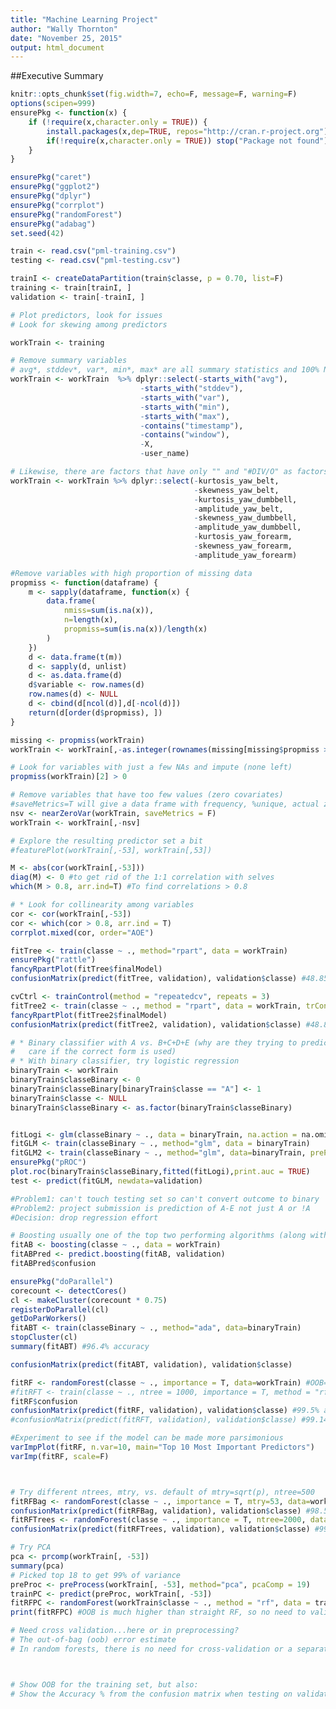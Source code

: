 ```yaml
---
title: "Machine Learning Project"
author: "Wally Thornton"
date: "November 25, 2015"
output: html_document
---
```

##Executive Summary
```r
knitr::opts_chunk$set(fig.width=7, echo=F, message=F, warning=F)
options(scipen=999)
ensurePkg <- function(x) {
    if (!require(x,character.only = TRUE)) {
        install.packages(x,dep=TRUE, repos="http://cran.r-project.org")
        if(!require(x,character.only = TRUE)) stop("Package not found")
    }
}

ensurePkg("caret")
ensurePkg("ggplot2")
ensurePkg("dplyr")
ensurePkg("corrplot")
ensurePkg("randomForest")
ensurePkg("adabag")
set.seed(42)

train <- read.csv("pml-training.csv")
testing <- read.csv("pml-testing.csv")
```

```r
trainI <- createDataPartition(train$classe, p = 0.70, list=F)
training <- train[trainI, ]
validation <- train[-trainI, ]
```

```r
# Plot predictors, look for issues
# Look for skewing among predictors

workTrain <- training

# Remove summary variables
# avg*, stddev*, var*, min*, max* are all summary statistics and 100% NAs in the testing data
workTrain <- workTrain  %>% dplyr::select(-starts_with("avg"), 
                             -starts_with("stddev"),
                             -starts_with("var"), 
                             -starts_with("min"), 
                             -starts_with("max"),
                             -contains("timestamp"),
                             -contains("window"),
                             -X,
                             -user_name)

# Likewise, there are factors that have only "" and "#DIV/O" as factors:
workTrain <- workTrain %>% dplyr::select(-kurtosis_yaw_belt, 
                                         -skewness_yaw_belt, 
                                         -kurtosis_yaw_dumbbell, 
                                         -amplitude_yaw_belt, 
                                         -skewness_yaw_dumbbell, 
                                         -amplitude_yaw_dumbbell, 
                                         -kurtosis_yaw_forearm, 
                                         -skewness_yaw_forearm, 
                                         -amplitude_yaw_forearm)

#Remove variables with high proportion of missing data
propmiss <- function(dataframe) {
    m <- sapply(dataframe, function(x) {
        data.frame(
            nmiss=sum(is.na(x)), 
            n=length(x), 
            propmiss=sum(is.na(x))/length(x)
        )
    })
    d <- data.frame(t(m))
    d <- sapply(d, unlist)
    d <- as.data.frame(d)
    d$variable <- row.names(d)
    row.names(d) <- NULL
    d <- cbind(d[ncol(d)],d[-ncol(d)])
    return(d[order(d$propmiss), ])
}

missing <- propmiss(workTrain)
workTrain <- workTrain[,-as.integer(rownames(missing[missing$propmiss > 0.9,]))]

# Look for variables with just a few NAs and impute (none left)
propmiss(workTrain)[2] > 0

# Remove variables that have too few values (zero covariates)
#saveMetrics=T will give a data frame with frequency, %unique, actual zeroVar and nzv
nsv <- nearZeroVar(workTrain, saveMetrics = F)
workTrain <- workTrain[,-nsv]

# Explore the resulting predictor set a bit
#featurePlot(workTrain[,-53], workTrain[,53])

M <- abs(cor(workTrain[,-53]))
diag(M) <- 0 #to get rid of the 1:1 correlation with selves
which(M > 0.8, arr.ind=T) #To find correlations > 0.8

# * Look for collinearity among variables
cor <- cor(workTrain[,-53])
cor <- which(cor > 0.8, arr.ind = T)
corrplot.mixed(cor, order="AOE")

```

```r
fitTree <- train(classe ~ ., method="rpart", data = workTrain)
ensurePkg("rattle")
fancyRpartPlot(fitTree$finalModel)
confusionMatrix(predict(fitTree, validation), validation$classe) #48.85% accuracy

cvCtrl <- trainControl(method = "repeatedcv", repeats = 3)
fitTree2 <- train(classe ~ ., method = "rpart", data = workTrain, trControl = cvCtrl)
fancyRpartPlot(fitTree2$finalModel)
confusionMatrix(predict(fitTree2, validation), validation$classe) #48.85% accuracy
```

```r
# * Binary classifier with A vs. B+C+D+E (why are they trying to predict WHICH incorrect form is being used..we only
#   care if the correct form is used)
# * With binary classifier, try logistic regression
binaryTrain <- workTrain
binaryTrain$classeBinary <- 0
binaryTrain$classeBinary[binaryTrain$classe == "A"] <- 1
binaryTrain$classe <- NULL
binaryTrain$classeBinary <- as.factor(binaryTrain$classeBinary)


fitLogi <- glm(classeBinary ~ ., data = binaryTrain, na.action = na.omit, control = list(maxit = 50), family = "binomial")
fitGLM <- train(classeBinary ~ ., method="glm", data = binaryTrain)
fitGLM2 <- train(classeBinary ~ ., method="glm", data=binaryTrain, preProcess = c("center","scale"))
ensurePkg("pROC")
plot.roc(binaryTrain$classeBinary,fitted(fitLogi),print.auc = TRUE)
test <- predict(fitGLM, newdata=validation)

#Problem1: can't touch testing set so can't convert outcome to binary
#Problem2: project submission is prediction of A-E not just A or !A
#Decision: drop regression effort
```


```r
# Boosting usually one of the top two performing algorithms (along with RF) in prediction contests
fitAB <- boosting(classe ~ ., data = workTrain)
fitABPred <- predict.boosting(fitAB, validation)
fitABPred$confusion

ensurePkg("doParallel")
corecount <- detectCores()
cl <- makeCluster(corecount * 0.75)
registerDoParallel(cl)
getDoParWorkers()
fitABT <- train(classeBinary ~ ., method="ada", data=binaryTrain)
stopCluster(cl)
summary(fitABT) #96.4% accuracy

confusionMatrix(predict(fitABT, validation), validation$classe)
```

```r
fitRF <- randomForest(classe ~ ., importance = T, data=workTrain) #OOB=0.57%
#fitRFT <- train(classe ~ ., ntree = 1000, importance = T, method = "rf", data = workTrain)
fitRF$confusion
confusionMatrix(predict(fitRF, validation), validation$classe) #99.5% accuracy
#confusionMatrix(predict(fitRFT, validation), validation$classe) #99.14% accuracy and 4 hours to run
```

```r
#Experiment to see if the model can be made more parsimonious
varImpPlot(fitRF, n.var=10, main="Top 10 Most Important Predictors")
varImp(fitRF, scale=F)



# Try different ntrees, mtry, vs. default of mtry=sqrt(p), ntree=500
fitRFBag <- randomForest(classe ~ ., importance = T, mtry=53, data=workTrain) #OOB=1.7%
confusionMatrix(predict(fitRFBag, validation), validation$classe) #98.5% accuracy
fitRFTrees <- randomForest(classe ~ ., importance = T, ntree=2000, data=workTrain) #OOB=0.51%
confusionMatrix(predict(fitRFTrees, validation), validation$classe) #99.5% accuracy

# Try PCA
pca <- prcomp(workTrain[, -53])
summary(pca)
# Picked top 18 to get 99% of variance
preProc <- preProcess(workTrain[, -53], method="pca", pcaComp = 19)
trainPC <- predict(preProc, workTrain[, -53])
fitRFPC <- randomForest(workTrain$classe ~ ., method = "rf", data = trainPC)
print(fitRFPC) #OOB is much higher than straight RF, so no need to validate

# Need cross validation...here or in preprocessing?
# The out-of-bag (oob) error estimate
# In random forests, there is no need for cross-validation or a separate test set to get an unbiased estimate of the test set error. It is estimated internally, during the run. http://www.stat.berkeley.edu/~breiman/RandomForests/cc_home.htm#ooberr
```

```r
```

```r
```

```r
# Show OOB for the training set, but also:
# Show the Accuracy % from the confusion matrix when testing on validation and mention cross validation
```

```r
```